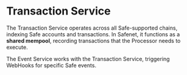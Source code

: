 # Transaction Service

The Transaction Service operates across all Safe-supported chains, indexing Safe accounts and transactions. 
In Safenet, it functions as a **shared mempool**, recording transactions that the Processor needs to execute.

The Event Service works with the Transaction Service, triggering WebHooks for specific Safe events.
